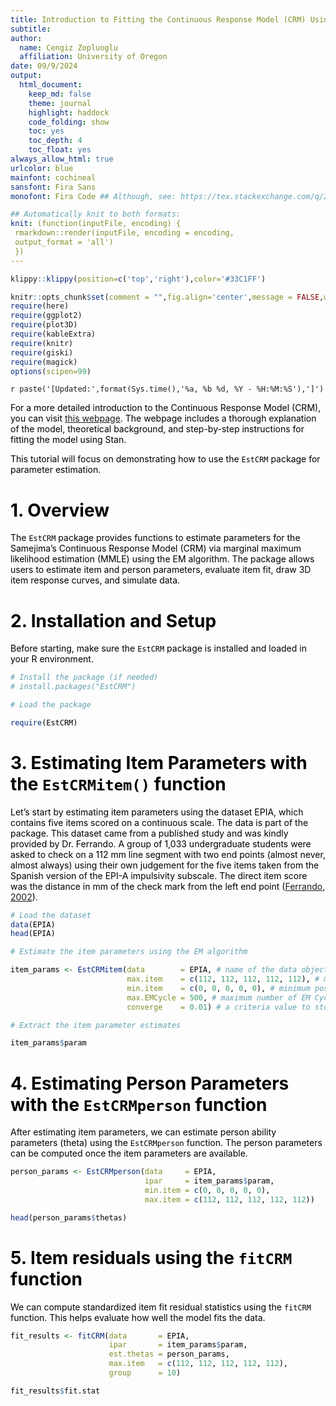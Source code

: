 ---
title: Introduction to Fitting the Continuous Response Model (CRM) Using the EstCRM Package
subtitle:
author:
  name: Cengiz Zopluoglu
  affiliation: University of Oregon
date: 09/9/2024
output: 
  html_document:
    keep_md: false
    theme: journal
    highlight: haddock
    code_folding: show
    toc: yes
    toc_depth: 4
    toc_float: yes
always_allow_html: true
urlcolor: blue
mainfont: cochineal
sansfont: Fira Sans
monofont: Fira Code ## Although, see: https://tex.stackexchange.com/q/294362

## Automatically knit to both formats:
knit: (function(inputFile, encoding) {
 rmarkdown::render(inputFile, encoding = encoding, 
 output_format = 'all') 
 })
---

```{r klippy, echo=FALSE, include=TRUE}
klippy::klippy(position=c('top','right'),color='#33C1FF')
```


<style>
.list-group-item.active, .list-group-item.active:focus, .list-group-item.active:hover {
    z-index: 2;
    color: #fff;
    background-color: #33C1FF;
    border-color: #97CAEF;
}

</style>


```{r setup, include=FALSE}
knitr::opts_chunk$set(comment = "",fig.align='center',message = FALSE,warning = FALSE)
require(here)
require(ggplot2)
require(plot3D)
require(kableExtra)
require(knitr)
require(giski)
require(magick)
options(scipen=99)

```

`r paste('[Updated:',format(Sys.time(),'%a, %b %d, %Y - %H:%M:%S'),']')`

<font color="black">

For a more detailed introduction to the Continuous Response Model (CRM), you can visit [this webpage](https://cengiz.me/posts/crm-stan/). The webpage includes a thorough explanation of the model, theoretical background, and step-by-step instructions for fitting the model using Stan. 

This tutorial will focus on demonstrating how to use the `EstCRM` package for parameter estimation.

# 1. Overview 

The `EstCRM` package provides functions to estimate parameters for the Samejima's Continuous Response Model (CRM) via marginal maximum likelihood estimation (MMLE) using the EM algorithm. The package allows users to estimate item and person parameters, evaluate item fit, draw 3D item response curves, and simulate data.

# 2. Installation and Setup

Before starting, make sure the `EstCRM` package is installed and loaded in your R environment. 

```{r}

# Install the package (if needed)
# install.packages("EstCRM")

# Load the package

require(EstCRM)

```

# 3. Estimating Item Parameters with the `EstCRMitem()` function

Let's start by estimating item parameters using the dataset EPIA, which contains five items scored on a continuous scale. The data is part of the package. This dataset came from a published study and was kindly provided by Dr. Ferrando. A group of 1,033 undergraduate students were asked to check on a 112 mm line segment with two end points (almost never, almost always) using their own judgement for the five items taken from the Spanish version of the EPI-A impulsivity subscale. The direct item score was the distance in mm of the check mark from the left end point ([Ferrando, 2002](https://doi.org/10.1207/s15327906mbr3704_05)).

```{r}

# Load the dataset
data(EPIA)
head(EPIA)

# Estimate the item parameters using the EM algorithm

item_params <- EstCRMitem(data        = EPIA, # name of the data object
                          max.item    = c(112, 112, 112, 112, 112), # maximum possible scores for each item
                          min.item    = c(0, 0, 0, 0, 0), # minimum possible scores for each item
                          max.EMCycle = 500, # maximum number of EM Cycles used in the iteration
                          converge    = 0.01) # a criteria value to stop the iterations
```

```{r}
# Extract the item parameter estimates

item_params$param
```

# 4. Estimating Person Parameters with the `EstCRMperson` function

After estimating item parameters, we can estimate person ability parameters (theta) using the `EstCRMperson` function. The person parameters can be computed once the item parameters are available.

```{r}

person_params <- EstCRMperson(data     = EPIA, 
                              ipar     = item_params$param, 
                              min.item = c(0, 0, 0, 0, 0), 
                              max.item = c(112, 112, 112, 112, 112))

head(person_params$thetas)

```

# 5. Item residuals using the `fitCRM` function

We can compute standardized item fit residual statistics using the `fitCRM` function. This helps evaluate how well the model fits the data.

```{r}

fit_results <- fitCRM(data       = EPIA, 
                      ipar       = item_params$param, 
                      est.thetas = person_params, 
                      max.item   = c(112, 112, 112, 112, 112), 
                      group      = 10)

fit_results$fit.stat
```


</font>



